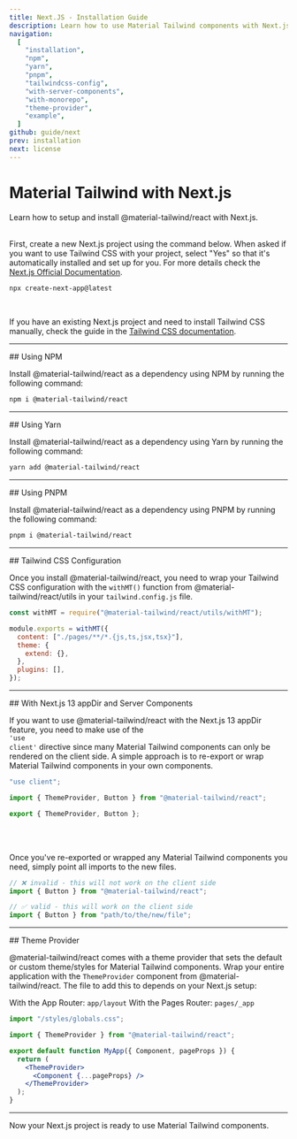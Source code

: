 ```yaml
---
title: Next.JS - Installation Guide
description: Learn how to use Material Tailwind components with Next.js and Tailwind CSS to easily create elegant and flexible pages.
navigation:
  [
    "installation",
    "npm",
    "yarn",
    "pnpm",
    "tailwindcss-config",
    "with-server-components",
    "with-monorepo",
    "theme-provider",
    "example",
  ]
github: guide/next
prev: installation
next: license
---
```


# Material Tailwind with Next.js

<span id="installation" className="scroll-mt-48" />
Learn how to setup and install @material-tailwind/react with Next.js.

<br />
<br />

First, create a new Next.js project using the command below. When asked if you want to use Tailwind CSS with your project, select "Yes" so that it's automatically installed and set up for you. For more details check the <a target="_blank" className="font-medium hover:text-blue-500 transition-colors" href="https://nextjs.org/docs/getting-started/installation?ref=material-tailwind">Next.js Official Documentation</a>.

```bash
npx create-next-app@latest
```

<br />

If you have an existing Next.js project and need to install Tailwind CSS manually, check the guide in the <a href="https://tailwindcss.com/docs/guides/nextjs?ref=material-tailwind" target="_blank" className="font-medium hover:text-blue-500 transition-colors">Tailwind CSS documentation</a>.

---

<DocsTitle href="npm">
## Using NPM
</DocsTitle>

Install @material-tailwind/react as a dependency using NPM by running the following command:

<span id="npm" className="scroll-mt-48" />

```bash
npm i @material-tailwind/react
```

---

<DocsTitle href="yarn">
## Using Yarn
</DocsTitle>

Install @material-tailwind/react as a dependency using Yarn by running the following command:

<span id="yarn" className="scroll-mt-48" />

```bash
yarn add @material-tailwind/react
```

---

<DocsTitle href="pnpm">
## Using PNPM
</DocsTitle>

Install @material-tailwind/react as a dependency using PNPM by running the following command:

<span id="pnpm" className="scroll-mt-48" />

```bash
pnpm i @material-tailwind/react
```

---

<DocsTitle href="tailwindcss-config">
## Tailwind CSS Configuration
</DocsTitle>

<span id="tailwindcss-config" className="scroll-mt-48" />

Once you install @material-tailwind/react, you need to wrap your Tailwind CSS configuration with the <Code>withMT()</Code> function from @material-tailwind/react/utils in your <Code>tailwind.config.js</Code> file.

```js {1, 3, 9}
const withMT = require("@material-tailwind/react/utils/withMT");

module.exports = withMT({
  content: ["./pages/**/*.{js,ts,jsx,tsx}"],
  theme: {
    extend: {},
  },
  plugins: [],
});
```

---

<DocsTitle href="with-server-components">
## With Next.js 13 appDir and Server Components
</DocsTitle>

<span id="with-server-components" className="scroll-mt-48" />

If you want to use @material-tailwind/react with the Next.js 13 appDir feature, you need to make use of the <br /> <Code>'use client'</Code> directive since many Material Tailwind components can only be rendered on the client side. A simple approach is to re-export or wrap Material Tailwind components in your own components.

```js
"use client";

import { ThemeProvider, Button } from "@material-tailwind/react";

export { ThemeProvider, Button };
```

<br />
<br />

Once you've re-exported or wrapped any Material Tailwind components you need, simply point all imports to the new files.

```js
// ❌ invalid - this will not work on the client side
import { Button } from "@material-tailwind/react";

// ✅ valid - this will work on the client side
import { Button } from "path/to/the/new/file";
```

---

<DocsTitle href="theme-provider">
## Theme Provider
</DocsTitle>

<span id="theme-provider" className="scroll-mt-48" />

@material-tailwind/react comes with a theme provider that sets the default or custom theme/styles for Material Tailwind components. Wrap your entire application with the <Code>ThemeProvider</Code> component from @material-tailwind/react. The file to add this to depends on your Next.js setup:

With the App Router: <Code>app/layout</Code>
With the Pages Router: <Code>pages/\_app</Code>

```jsx {3, 7, 9}
import "/styles/globals.css";

import { ThemeProvider } from "@material-tailwind/react";

export default function MyApp({ Component, pageProps }) {
  return (
    <ThemeProvider>
      <Component {...pageProps} />
    </ThemeProvider>
  );
}
```

---

Now your Next.js project is ready to use Material Tailwind components.
